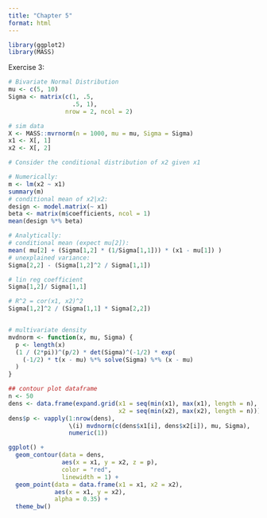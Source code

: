 ```yaml
---
title: "Chapter 5"
format: html
---
```


```r
library(ggplot2)
library(MASS)
```


Exercise 3:  

```r
# Bivariate Normal Distribution
mu <- c(5, 10)
Sigma <- matrix(c(1, .5,
                  .5, 1),
                nrow = 2, ncol = 2)

# sim data
X <- MASS::mvrnorm(n = 1000, mu = mu, Sigma = Sigma)
x1 <- X[, 1]
x2 <- X[, 2]

# Consider the conditional distribution of x2 given x1

# Numerically:
m <- lm(x2 ~ x1)
summary(m)
# conditional mean of x2|x2:
design <- model.matrix(~ x1)
beta <- matrix(m$coefficients, ncol = 1)
mean(design %*% beta)

# Analytically:
# conditional mean (expect mu[2]):
mean( mu[2] + (Sigma[1,2] * (1/Sigma[1,1])) * (x1 - mu[1]) )
# unexplained variance:
Sigma[2,2] - (Sigma[1,2]^2 / Sigma[1,1])

# lin reg coefficient
Sigma[1,2]/ Sigma[1,1]

# R^2 = cor(x1, x2)^2
Sigma[1,2]^2 / (Sigma[1,1] * Sigma[2,2])


# multivariate density
mvdnorm <- function(x, mu, Sigma) {
  p <- length(x)
  (1 / (2*pi))^(p/2) * det(Sigma)^(-1/2) * exp(
    (-1/2) * t(x - mu) %*% solve(Sigma) %*% (x - mu)
  )
}

## contour plot dataframe
n <- 50
dens <- data.frame(expand.grid(x1 = seq(min(x1), max(x1), length = n),
                               x2 = seq(min(x2), max(x2), length = n)))
dens$p <- vapply(1:nrow(dens),
                 \(i) mvdnorm(c(dens$x1[i], dens$x2[i]), mu, Sigma),
                 numeric(1))

ggplot() +
  geom_contour(data = dens,
               aes(x = x1, y = x2, z = p),
               color = "red",
               linewidth = 1) +
  geom_point(data = data.frame(x1 = x1, x2 = x2),
             aes(x = x1, y = x2),
             alpha = 0.35) +
  theme_bw()

```

